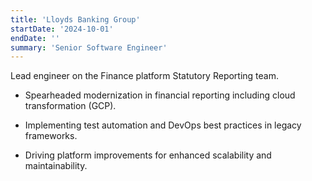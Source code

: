 ```yaml
---
title: 'Lloyds Banking Group'
startDate: '2024-10-01'
endDate: ''
summary: 'Senior Software Engineer'
---
```


Lead engineer on the Finance platform Statutory Reporting team.

* Spearheaded modernization in financial reporting including cloud transformation (GCP).

* Implementing test automation and DevOps best practices in legacy frameworks.

* Driving platform improvements for enhanced scalability and maintainability.

